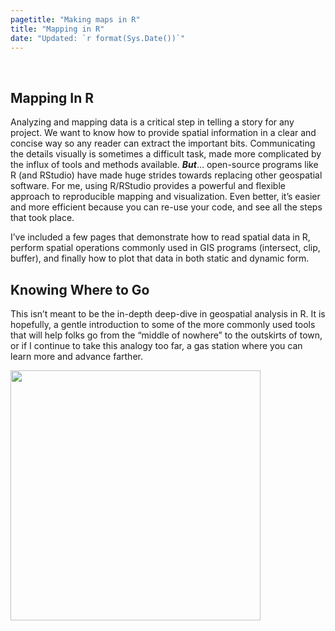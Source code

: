 ```yaml
---
pagetitle: "Making maps in R"
title: "Mapping in R"
date: "Updated: `r format(Sys.Date())`"
---
```


<br>  

## Mapping In R


Analyzing and mapping data is a critical step in telling a story for any project. We want to know how to provide spatial information in a clear and concise way so any reader can extract the important bits. Communicating the details visually is sometimes a difficult task, made more complicated by the influx of tools and methods available. **_But_**... open-source programs like R (and RStudio) have made huge strides towards replacing other geospatial software. For me, using R/RStudio provides a powerful and flexible approach to reproducible mapping and visualization. Even better, it's easier and more efficient because you can re-use your code, and see all the steps that took place. 

I've included a few pages that demonstrate how to read spatial data in R, perform spatial operations commonly used in GIS programs (intersect, clip, buffer), and finally how to plot that data in both static and dynamic form. 

## Knowing Where to Go

This isn't meant to be the in-depth deep-dive in geospatial analysis in R. It is hopefully, a gentle introduction to some of the more commonly used tools that will help folks go from the "middle of nowhere" to the outskirts of town, or if I continue to take this analogy too far, a gas station where you can learn more and advance farther. 

<img src="img/farside_middle.jpg" width="400"/>

